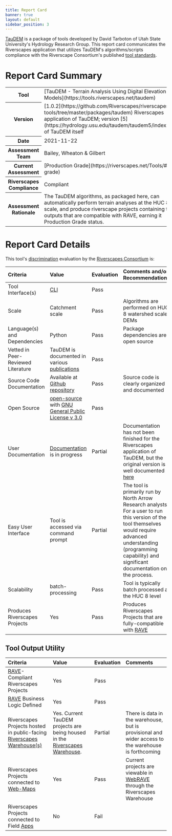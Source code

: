 ```yaml
---
title: Report Card
banner: true
layout: default
sidebar_position: 3
---
```


[TauDEM](https://hydrology.usu.edu/taudem/taudem5/index.html) is a package of tools developed by David Tarboton of Utah State University's Hydrology Research Group. This report card communicates the Riverscapes application that utilizes TauDEM's algorithms/scripts compliance with the Riverscape Consortium's published [tool standards](https://riverscapes.net/Tools).

# Report Card Summary

<table>
  <tr>
    <th>Tool</th>
    <td>
      [TauDEM - Terrain Analysis Using Digital Elevation
      Models](https://tools.riverscapes.net/taudem)
    </td>
  </tr>
  <tr>
    <th>Version</th>
    <td>[1.0.2](https://github.com/Riverscapes/riverscapes-tools/tree/master/packages/taudem)
      Riverscapes application of TauDEM; version
      [5](https://hydrology.usu.edu/taudem/taudem5/index.html) of TauDEM
      itself</td>
  </tr>
  <tr>
    <th>Date</th>
    <td>2021-11-22</td>
  </tr>
  <tr>
    <th>Assessment Team</th>
    <td>Bailey, Wheaton & Gilbert</td>
  </tr>
  <tr>
    <th>Current Assessment</th>
    <td>[Production Grade](https://riverscapes.net/Tools/#tool-grade)</td>
  </tr>
  <tr>
    <th>Riverscapes Compliance</th>
    <td>Compliant</td>
  </tr>
  <tr>
    <th>Assessment Rationale</th>
    <td>The TauDEM algorithms, as packaged here, can automatically perform terrain
      analyses at the HUC 8 scale, and produce riverscape projects containing
      the outputs that are compatible with RAVE, earning it Production Grade
      status.</td>
  </tr>
</table>

# Report Card Details

This tool's [discrimination](https://riverscapes.net/Tools/#model-discrimination) evaluation by the [Riverscapes Consortium](https://riverscapes.net) is:

| Criteria                           | Value                                                                                                                                                                                                                                  | Evaluation                                               | Comments and/or Recommendations                                                                                                                                                                                               |
| :--------------------------------- | :------------------------------------------------------------------------------------------------------------------------------------------------------------------------------------------------------------------------------------- | :------------------------------------------------------- | :---------------------------------------------------------------------------------------------------------------------------------------------------------------------------------------------------------------------------- |
| Tool Interface(s)                  | [CLI](https://en.wikipedia.org/wiki/Command-line_interface)                                                                                               | Pass    |                                                                                                                                                                                                                               |
| Scale                              | Catchment scale                                                                                                                                                                                                                        | Pass    | Algorithms are performed on HUC 8 watershed scale DEMs                                                                                                                                                                        |
| Language(s) and Dependencies       | Python                                                                                                                                                                                                                                 | Pass    | Package dependencies are open source                                                                                                                                                                                          |
| Vetted in Peer-Reviewed Literature | TauDEM is documented in various [publications](https://hydrology.usu.edu/dtarb/tarpubs.htm)                                                                                                                                            | Pass    |                                                                                                                                                                                                                               |
| Source Code Documentation          | Available at [Github repository](https://github.com/Riverscapes/riverscapes-tools/tree/master/packages/taudem)                                                                                                | Pass    | Source code is clearly organized and documented                                                                                                                                                                               |
| Open Source                        | [open-source](https://github.com/Riverscapes/riverscapes-tools/tree/master/packages/taudem) <i class="fa fa-github" aria-hidden="true"></i> with [GNU General Public License v 3.0](https://github.com/Riverscapes/riverscapes-tools/blob/master/LICENSE) | Pass    |                                                                                                                                                                                                                               |
| User Documentation                 | [Documentation](http://tools.riverscapes.net/taudem/) is in progress                                                                                                                                                                     | Partial | Documentation has not been finished for the Riverscapes application of TauDEM, but the original version is well documented [here](https://hydrology.usu.edu/taudem/taudem5/documentation.html)                                |
| Easy User Interface                | Tool is accessed via command prompt                                                                                                                                                                                                    | Partial | The tool is primarily run by North Arrow Research analysts. For a user to run this version of the tool themselves would require advanced understanding (programming capability) and significant documentation on the process. |
| Scalability                        | batch-processing                                                                                                                                                                                                                       | Pass    | Tool is typically batch processed at the HUC 8 level                                                                                                                                                                          |
| Produces Riverscapes Projects      | Yes                                                                                                                                                                                                                                    | Pass    | Produces Riverscapes Projects that are fully-compatible with [RAVE](https://rave.riverscapes.net)                                                                                                                             |

## Tool Output Utility

| Criteria                                                                                                                                      | Value                                                                                                       | Evaluation                                             | Comments                                                                                                                                 |
| :-------                                                                                                                                      | :----                                                                                                       | :---------                                             | :-------                                                                                                                                 |
| [RAVE](https://rave.riverscapes.net)- Compliant Riverscapes Projects                                                                          | Yes                                                                                                         | Pass  |                                                                                                                                          |
| [RAVE](https://rave.riverscapes.net) Business Logic Defined                                                                                   | Yes                                                                                                         | Pass  |                                                                                                                                          |
| Riverscapes Projects hosted in public-facing [Riverscapes Warehouse(s)](https://riverscapes.net/Data_Warehouses/#warehouse-explorer-concept)  | Yes. Current TauDEM projects are being housed in the [Riverscapes Warehouse](https://data.riverscapes.net). | Partial  | There is data in the warehouse, but is provisional and wider access to the warehouse is forthcoming                                      |
| Riverscapes Projects connected to [Web-Maps](https://riverscapes.net/Data_Warehouses#web-maps) <i class="fa fa-map-o" aria-hidden="true"></i> | Yes                                                                                                         | Pass  | Current projects are viewable in [WebRAVE](https://rave.riverscapes.net/Download/install_webrave.html) through the Riverscapes Warehouse |
| Riverscapes Projects connected to Field [Apps](https://riverscapes.net//Data_Warehouses#apps---pwas)                                          | No                                                                                                          | Fail |                                                                                                                                          |
